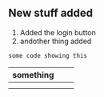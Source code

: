 ## New stuff added

1. Added the login button
2. andother thing added

```
some code showing this
```

| something |     |     |
| --------- | --- | --- |
|           |     |     |
|           |     |     |
